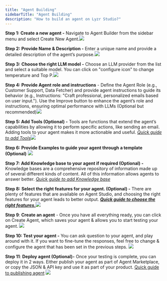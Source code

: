 ```yaml
---
title: "Agent Building"
sidebarTitle: "Agent Building"
description: "How to build an agent on Lyzr Studio?"
---
```


**Step 1:** **Create a new agent -** Navigate to Agent Builder from the sidebar menu and select Create New Agent.![](/assets/images/lyzr-studio/Createnewagent.png)

**Step 2:** **Provide Name & Description -** Enter a unique name and provide a detailed description of the agent’s purpose.![](/assets/images/lyzr-studio/NameDescription.png)	

**Step 3:** **Choose the right LLM model -** Choose an LLM provider from the list and select a suitable model. You can click on "configure icon" to change temperature and Top P.![](/assets/images/lyzr-studio/Provider_model.png)

**Step 4: Provide Agent role and instructions** - Define the Agent Role (e.g., Customer Support, Data Fetcher) and provide agent instructions to guide its behavior (e.g., Instructions: "Craft professional, personalized emails based on user input."). Use the Improve button to enhance the agent’s role and instructions, ensuring optimal performance with LLMs (Optional but recommended)![](/assets/images/lyzr-studio/Improve.png)

**Step 5: Add Tools (Optional) -** Tools are functions that extend the agent’s capabilities by allowing it to perform specific actions, like sending an email. Adding tools to your agent makes it more actionable and useful. [*Quick guide to add Tools*](https://docs.lyzr.ai/agent-studio/tools)![](/assets/images/lyzr-studio/Tools.png)

**Step 6: Provide Examples to guide your agent through a template (Optional)**
![](assets/images/lyzr-studio/Examples.png)

**Step 7:** **Add Knowledge base to your agent if required (Optional) -** Knowledge bases are a comprehensive repository of information made up of several different kinds of content. All of this information allows agents to answer better. [*Quick guide to add Knowledge base*](https://docs.lyzr.ai/agent-studio/knowledge-base)

**Step 8:**  **Select the right features for your agent. (Optional) -** There are plenty of features that are available on Agent Studio, and choosing the right features for your agent leads to better output. [***Quick guide to choose the right features.***](https://docs.lyzr.ai/agent-studio/features)![](/assets/images/lyzr-studio/Features.png)

**Step 9**: **Create an agent** - Once you have all everything ready, you can click on Create Agent, which saves your agent & allows you to start testing your agent.&#x20;
![](/assets/images/lyzr-studio/Inference_create.png)

**Step 10: Test your agent -** You can ask question to your agent, and play around with it. If you want to fine-tune the responses, feel free to change & configure the agent that has been set in the previous steps.
![](/assets/images/lyzr-studio/Testing.png)

**Step 11**: **Deploy agent (Optional)-** Once your testing is complete, you can deploy it in 2 ways. Either publish your agent as part of Agent Marketplace, or copy the JSON & API key and use it as part of your product. [Quick guide to publishing agent](https://docs.lyzr.ai/agent-studio/publishing_deployment)
![](/assets/images/lyzr-studio/Launchagent.png)